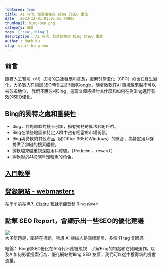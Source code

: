 ---
featured: true
title: AI 時代，該開始在意 Bing 的SEO 優化
date:  2023-12-01 01:01:01 +0800
thumbnail: bing-seo.png
category: SEO
tags: ['seo','bing']
description : AI 時代，該開始在意 Bing 的SEO 優化
author : Mark Ku
slug: start-bing-seo
---
## 前言
隨著人工智能（AI）技術的迅速發展和普及，搜索引擎優化（SEO）的也在發生變化，大多數人在談論SEO時會立即想到Google，隨著微軟在AI 領域越來越不可以被忽視地位，
我們不應忽視Bing，這篇文章將探討為什麼和如何在對Bing進行有效的SEO優化。

## Bing的獨特之處和重要性
* Bing，作為微軟的搜索引擎，擁有獨特的算法和用戶群。
* Bing在某些地區和特定人群中占有相當的市場份額。
* Bing與微軟的其他產品（如Office 365和Windows）的整合，為特定用戶群提供了無縫的搜索體驗。
* 微軟越來越重視深度用戶體驗。( Redeem 、reward )
* 微軟對於AI扮演舉足輕重的角色。

## [入門教學](https://gooptions.cc/bing-webmaster%E4%BD%BF%E7%94%A8%E6%95%99%E5%AD%B8/)
## [登錄網站 - webmasters](https://www.bing.com/webmasters/)
在半年前在導入 [Clarity](https://blog.markkulab.net/microsoft-clarity/) 我就順便登錄 Bing 的seo

## 點擊 SEO Report，會顯示出一些SEO的優化建議
![](1.jpg)  
大多問題是，圍繞在標題，猜想 AI 機械人是個標題黨，多個H1 tag 會困惑

結論：
Bing的SEO優化在AI時代不應被忽視，了解Bing的特點和它如何運作，以及AI如何影響搜索行為，優化網站對Bing SEO 友善，我們可以從中獲得新的機會流量。


